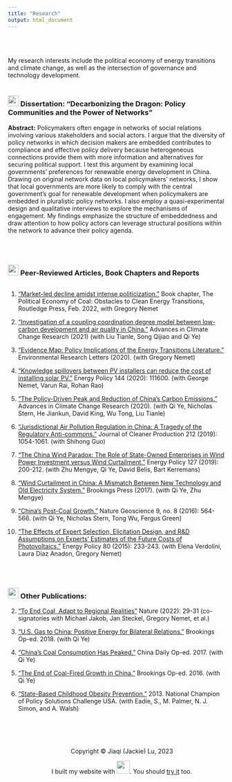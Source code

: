 ```yaml
---
title: "Research"
output: html_document
---
```

<br>
<br>

My research interests include the political economy of energy transitions and climate change, as well as the intersection of governance and technology development. 
<br>
<br>

### <img src="images/journal.png" width="25"> Dissertation: "Decarbonizing the Dragon: Policy Communities and the Power of Networks"

__Abstract:__ Policymakers often engage in networks of social relations involving various stakeholders and social actors. I argue that the diversity of policy networks in which decision makers are embedded contributes to compliance and effective policy delivery because heterogeneous connections provide them with more information and alternatives for securing political support. I test this argument by examining local governments’ preferences for renewable energy development in China. Drawing on original network data on local policymakers’ networks, I show that local governments are more likely to comply with the central government’s goal for renewable development when policymakers are embedded in pluralistic policy networks. I also employ a quasi-experimental design and qualitative interviews to explore the mechanisms of engagement. My findings emphasize the structure of embeddedness and draw attention to how policy actors can leverage structural positions within the network to advance their policy agenda.

<br>
<br>

### <img src="images/journal.png" width="25"> Peer-Reviewed Articles, Book Chapters and Reports


```r

```

1. [“Market-led decline amidst intense politicization.”](https://www.routledge.com/The-Political-Economy-of-Coal-Obstacles-to-Clean-Energy-Transitions/Jakob-Steckel/p/book/9780367491024) Book chapter, The Political Economy of Coal: Obstacles to Clean Energy Transitions, Routledge Press, Feb. 2022, with Gregory Nemet 

9. [“Investigation of a coupling coordination degree model between low-carbon development and air quality in China.”](https://www.sciencedirect.com/science/article/pii/S167492782100109X) Advances in Climate Change Research (2021) (with Liu Tianle, Song Qijiao and Qi Ye)
<br>

8. [“Evidence Map: Policy Implications of the Energy Transitions Literature.”](https://iopscience.iop.org/article/10.1088/1748-9326/abc195/meta) Environmental Research Letters (2020). (with Gregory Nemet)
<br>

7. [“Knowledge spillovers between PV installers can reduce the cost of installing solar PV.”](https://www.sciencedirect.com/science/article/abs/pii/S0301421520303384) Energy Policy 144 (2020): 111600. (with George Nemet, Varun Rai, Rohan Rao)
<br>

6. [“The Policy-Driven Peak and Reduction of China’s Carbon Emissions.”](https://www.sciencedirect.com/science/article/pii/S1674927820300265#:~:text=Pursuant%20to%20the%20Paris%20Agreement,20%25%20at%20the%20same%20time.&text=Such%20developments%20would%20be%20consistent,renewable%20power%20generation%20by%202030.) Advances in Climate Change Research (2020). (with Qi Ye, Nicholas Stern, He Jiankun, David King, Wu Tong, Liu Tianle)
<br>

5. [“Jurisdictional Air Pollution Regulation in China: A Tragedy of the Regulatory Anti-commons.”](https://www.sciencedirect.com/science/article/abs/pii/S0959652618337703#:~:text=The%20results%20show%20that%20jurisdictional,of%20the%20regulatory%20anti%2Dcommons.) Journal of Cleaner Production 212 (2019): 1054-1061. (with Shihong Guo)
 <br>
 
4. [“The China Wind Paradox: The Role of State-Owned Enterprises in Wind Power Investment versus Wind Curtailment.”](https://www.sciencedirect.com/science/article/abs/pii/S0301421518307134) Energy Policy 127 (2019): 200-212. (with Zhu Mengye, Qi Ye, David Belis, Bart Kerremans) 
 <br>
 
3. [“Wind Curtailment in China: A Mismatch Between New Technology and Old Electricity System.”](https://www.brookings.edu/research/wind-curtailment-in-china-and-lessons-from-the-united-states/) Brookings Press (2017). (with Qi Ye, Zhu Mengye)
<br>

2. [“China’s Post-Coal Growth.”](https://www.nature.com/articles/ngeo2777) Nature Geoscience 9, no. 8 (2016): 564-566. (with Qi Ye, Nicholas Stern, Tong Wu, Fergus Green) 
 <br>
 
1. [“The Effects of Expert Selection, Elicitation Design, and R&D Assumptions on Experts' Estimates of the Future Costs of Photovoltaics.”](https://www.sciencedirect.com/science/article/abs/pii/S0301421515000075) Energy Policy 80 (2015): 233-243. (with Elena Verdolini, Laura Diaz Anadon, Gregory Nemet)

<br>
<br>

### <img src="images/working_paper.png" width="25"> Other Publications:
2. [“To End Coal, Adapt to Regional Realities”](https://www.nature.com/articles/d41586-022-01828-3)  Nature (2022): 29-31 (co-signatories with Michael Jakob, Jan Steckel, Gregory Nemet, et al.)

2. [“U.S. Gas to China: Positive Energy for Bilateral Relations.”](https://www.brookings.edu/2018/05/31/u-s-gas-to-china-positive-energy-for-bilateral-relations/) Brookings Op-ed. 2018. (with Qi Ye)
 <br>

3.	[“China’s Coal Consumption Has Peaked.”](https://www.brookings.edu/2018/01/22/chinas-coal-consumption-has-peaked/) China Daily Op-ed. 2017. (with Qi Ye)
 <br>

4. [“The End of Coal-Fired Growth in China.”](https://www.brookings.edu/blog/up-front/2016/08/04/the-end-of-coal-fired-growth-in-china/) Brookings Op-ed. 2016. (with Qi Ye)
 <br>

5. [“State-Based Childhood Obesity Prevention.”](http://policychallenge-usa.org/nationals-2013.html) 2013. National Champion of Policy Solutions Challenge USA. (with Eadie, S., M. Palmer, N. J. Simon, and A. Walsh)
 <br>
 <br>
 <br>
 <br>
 <br>
<center> Copyright © Jiaqi (Jackie) Lu, 2023
<center>  I built my website with <img src="images/rstudio-logo.png" width="30">. You should [try it](https://rmarkdown.rstudio.com/) too.